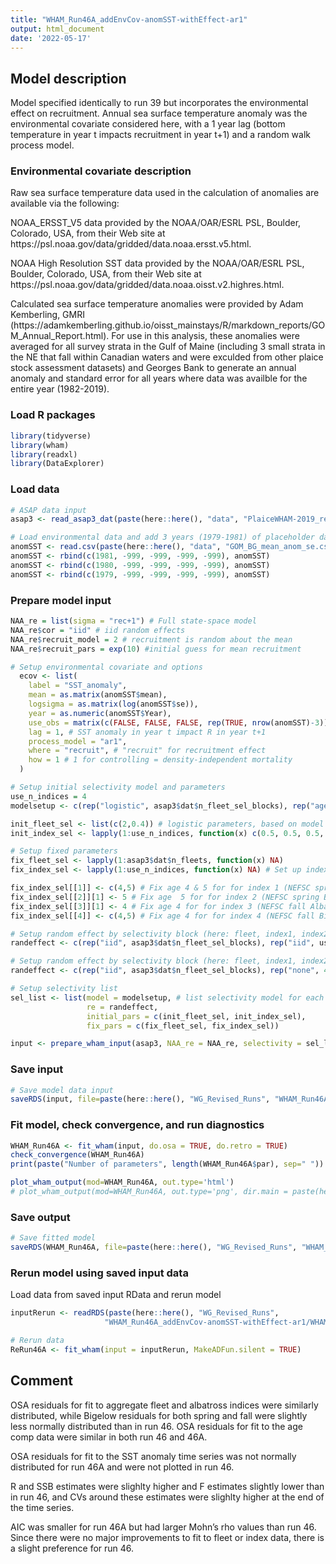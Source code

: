 ```yaml
---
title: "WHAM_Run46A_addEnvCov-anomSST-withEffect-ar1"
output: html_document
date: '2022-05-17'
---
```


## Model description
Model specified identically to run 39 but incorporates the environmental effect on recruitment. Annual sea surface temperature anomaly was the environmental covariate considered here, with a 1 year lag (bottom temperature in year t impacts recruitment in year t+1) and a random walk process model.

### Environmental covariate description
Raw sea surface temperature data used in the calculation of anomalies are available via the following:

NOAA_ERSST_V5 data provided by the NOAA/OAR/ESRL PSL, Boulder, Colorado, USA, from their Web site at https://psl.noaa.gov/data/gridded/data.noaa.ersst.v5.html.

NOAA High Resolution SST data provided by the NOAA/OAR/ESRL PSL, Boulder, Colorado, USA, from their Web site at https://psl.noaa.gov/data/gridded/data.noaa.oisst.v2.highres.html.

Calculated sea surface temperature anomalies were provided by Adam Kemberling, GMRI (https://adamkemberling.github.io/oisst_mainstays/R/markdown_reports/GOM_Annual_Report.html). For use in this analysis, these anomalies were averaged for all survey strata in the Gulf of Maine (including 3 small strata in the NE that fall within Canadian waters and were exculded from other plaice stock assessment datasets) and Georges Bank to generate an annual anomaly and standard error for all years where data was availble for the entire year (1982-2019). 


### Load R packages
```r
library(tidyverse)
library(wham)
library(readxl)
library(DataExplorer)
```

### Load data
```r
# ASAP data input
asap3 <- read_asap3_dat(paste(here::here(), "data", "PlaiceWHAM-2019_revised_NEFSC-LW-WAA_splitNEFSC-BigUnit.DAT", sep="/"))

# Load environmental data and add 3 years (1979-1981) of placeholder data that will not be used in model fitting (1st 2 years of data + 1979 since 1 year lag)
anomSST <- read.csv(paste(here::here(), "data", "GOM_BG_mean_anom_se.csv", sep="/"))
anomSST <- rbind(c(1981, -999, -999, -999, -999), anomSST)
anomSST <- rbind(c(1980, -999, -999, -999, -999), anomSST)
anomSST <- rbind(c(1979, -999, -999, -999, -999), anomSST)
```

### Prepare model input
```r
NAA_re = list(sigma = "rec+1") # Full state-space model
NAA_re$cor = "iid" # iid random effects
NAA_re$recruit_model = 2 # recruitment is random about the mean
NAA_re$recruit_pars = exp(10) #initial guess for mean recruitment

# Setup environmental covariate and options
  ecov <- list(
    label = "SST_anomaly",
    mean = as.matrix(anomSST$mean),
    logsigma = as.matrix(log(anomSST$se)),
    year = as.numeric(anomSST$Year),
    use_obs = matrix(c(FALSE, FALSE, FALSE, rep(TRUE, nrow(anomSST)-3)), ncol = 1, nrow=nrow(anomSST)), # use all obs except the first 2 (no data 1979 and 1980, not full year of data in 1981) 
    lag = 1, # SST anomaly in year t impact R in year t+1
    process_model = "ar1",
    where = "recruit", # "recruit" for recruitment effect
    how = 1 # 1 for controlling = density-independent mortality
  )

# Setup initial selectivity model and parameters
use_n_indices = 4
modelsetup <- c(rep("logistic", asap3$dat$n_fleet_sel_blocks), rep("age-specific", use_n_indices))

init_fleet_sel <- list(c(2,0.4)) # logistic parameters, based on model type
init_index_sel <- lapply(1:use_n_indices, function(x) c(0.5, 0.5, 0.5, 1, 1, 0.5, 0.5, 0.5, 0.5, 0.5, 0.5))

# Setup fixed parameters
fix_fleet_sel <- lapply(1:asap3$dat$n_fleets, function(x) NA) 
fix_index_sel <- lapply(1:use_n_indices, function(x) NA) # Set up index object

fix_index_sel[[1]] <- c(4,5) # Fix age 4 & 5 for for index 1 (NEFSC spring Albatross)
fix_index_sel[[2]][1] <- 5 # Fix age  5 for for index 2 (NEFSC spring Bigelow)
fix_index_sel[[3]][1] <- 4 # Fix age 4 for for index 3 (NEFSC fall Albatross)
fix_index_sel[[4]] <- c(4,5) # Fix age 4 for for index 4 (NEFSC fall Bigelow)

# Setup random effect by selectivity block (here: fleet, index1, index2)
randeffect <- c(rep("iid", asap3$dat$n_fleet_sel_blocks), rep("iid", use_n_indices))

# Setup random effect by selectivity block (here: fleet, index1, index2, index3, index4)
randeffect <- c(rep("iid", asap3$dat$n_fleet_sel_blocks), rep("none", 4)) # Don't include selectivity random effects for any surveys 

# Setup selectivity list
sel_list <- list(model = modelsetup, # list selectivity model for each fleet and index
                 re = randeffect,
                 initial_pars = c(init_fleet_sel, init_index_sel),
                 fix_pars = c(fix_fleet_sel, fix_index_sel))

input <- prepare_wham_input(asap3, NAA_re = NAA_re, selectivity = sel_list, ecov=ecov, model_name = "WHAM_Run46A") 
```

### Save input
```r
# Save model data input
saveRDS(input, file=paste(here::here(), "WG_Revised_Runs", "WHAM_Run46A_addEnvCov-anomSST-withEffect-ar1", "WHAM_Run46A_input.rds", sep="/"))
```

### Fit model, check convergence, and run diagnostics
```r
WHAM_Run46A <- fit_wham(input, do.osa = TRUE, do.retro = TRUE) 
check_convergence(WHAM_Run46A)
print(paste("Number of parameters", length(WHAM_Run46A$par), sep=" "))

plot_wham_output(mod=WHAM_Run46A, out.type='html')
# plot_wham_output(mod=WHAM_Run46A, out.type='png', dir.main = paste(here::here(), "WHAM_Run46A", sep="/"))
```

### Save output
```r
# Save fitted model
saveRDS(WHAM_Run46A, file=paste(here::here(), "WG_Revised_Runs", "WHAM_Run46A_addEnvCov-anomSST-withEffect-ar1", "WHAM_Run46A_model.rds", sep="/"))
```

### Rerun model using saved input data
Load data from saved input RData and rerun model
```r
inputRerun <- readRDS(paste(here::here(), "WG_Revised_Runs",
                     "WHAM_Run46A_addEnvCov-anomSST-withEffect-ar1/WHAM_Run46A_input.rds", sep="/"))

# Rerun data
ReRun46A <- fit_wham(input = inputRerun, MakeADFun.silent = TRUE)
```

## Comment
OSA residuals for fit to aggregate fleet and albatross indices were similarly distributed, while Bigelow residuals for both spring and fall were slightly less normally distributed than in run 46. OSA residuals for fit to the age comp data were similar in both run 46 and 46A. 

OSA residuals for fit to the SST anomaly time series was not normally distributed for run 46A and were not plotted in run 46. 

R and SSB estimates were slighlty higher and F estimates slightly lower than in run 46, and CVs around these estimates were slighlty higher at the end of the time series. 

AIC was smaller for run 46A but had larger Mohn's rho values than run 46. Since there were no major improvements to fit to fleet or index data, there is a slight preference for run 46.
